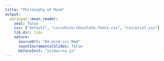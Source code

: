 ```yaml
---
title: "Philosophy of Mind"
output:
  xaringan::moon_reader:
    seal: false
    css: ["default", "css/white-chocolate-fonts.css", "css/print.css"]
    lib_dir: libs
    nature:
      sourceUrl: "04-mind-src.Rmd"
      countIncrementalSlides: false
      beforeInit: "js/macros.js" 
--- 
```

